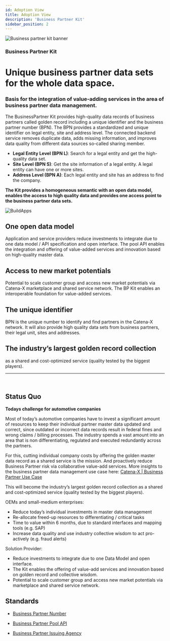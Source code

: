 ```yaml
---
id: Adoption View
title: Adoption View
description: 'Business Partner Kit'
sidebar_position: 2
---
```


![Business partner kit banner](@site/static/img/BPKitIcon.png)

### Business Partner Kit

# Unique business partner data sets for the whole data space.
### Basis for the integration of value-adding services in the area of business partner data management.

The BusinessPartner Kit provides high-quality data records of business partners called golden record including a unique identifier and the business partner number (BPN). The BPN provides a standardized and unique identifier on legal entity, site and address level. The connected backend service removes duplicate data, adds missing information, and improves data quality from different data sources so-called sharing member.

- **Legal Entity Level (BPN L)**: Search for a legal entity and get the high-quality data set.
- **Site Level (BPN S)**: Get the site information of a legal entity. A legal entity can have one or more sites.
- **Address Level (BPN A)**: Each legal entity and site has an address to find the company.

**The Kit provides a homogeneous semantic with an open data model, enables the access to high quality data and provides one access point to the business partner data sets.**
<br/>

![BuildApps](@site/static/img/BPKITBuildApps.png)

## One open data model 
Application and service providers reduce investments to integrate due to one data model / API specification and open interface. The pool API enables the integration and offering of value-added services and innovation based on high-quality master data. 

## Access to new market potentials 
Potential to scale customer group and access new market potentials via Catena-X marketplace and shared service network. The BP Kit enables an interoperable foundation for value-added services. 

## The unique identifier 
BPN is the unique number to identify and find partners in the Catena-X network. It will also provide high quality data sets from business partners, their legal unit, sites and addresses. 

## The industry’s largest golden record collection
as a shared and cost-optimized service (quality tested by the biggest players).

---
<br/>

## Status Quo
**Todays challenge for automotive companies**

Most of today’s automotive companies have to invest a significant amount of resources to keep their individual partner master data updated and correct, since outdated or incorrect data records result in federal fines and wrong claims / billing processes. The industry spends a vast amount into an area that is non differentiating, regulated and executed redundantly across the partners.

For this, cutting individual company costs by offering the golden master data record as a shared service is the mission. And proactively reduce Business Partner risk via collaborative value-add services.
More insights to the business partner data management use case here: [Catena-X | Business Partner Use Case](https://catena-x.net/fileadmin/user_upload/Standard-Bibliothek/5_PC_BPDM_v.2.1/BPM_-_001_BUSINESS_PARTNER_NUMBER_PlatformCapabilityBPDM_v2.1.pdf)

This will become the industry’s largest golden record collection as a shared and cost-optimized service (quality tested by the biggest players).

OEMs and small-medium enterprises:

- Reduce today’s individual investments in master data management
- Re-allocate freed-up resources to differentiating / critical tasks
- Time to value within 6 months, due to standard interfaces and mapping tools (e.g. SAP)
- Increase data quality and use industry collective wisdom to act pro-actively (e.g. fraud alerts)

Solution Provider:

- Reduce investments to integrate due to one Data Model and open interface.
- The Kit enables the offering of value-add services and innovation based on golden record and collective wisdom.
- Potential to scale customer group and access new market potentials via marketplace and shared service network.

## Standards
- [Business Partner Number](https://catena-x.net/fileadmin/user_upload/Standard-Bibliothek/Update_PDF_Maerz/5_BPDM/CX_-_0010_BUSINESS_PARTNER_NUMBER_PlatformCapabilityBPDM_v_1.0.1.pdf)

- [Business Partner Pool API](https://catena-x.net/fileadmin/user_upload/Standard-Bibliothek/Update_PDF_Maerz/5_BPDM/CX_-_0012_Business_Partner_Pool_API_v_1.1.1.pdf)

- [Business Partner Issuing Agency](https://catena-x.net/fileadmin/user_upload/Standard-Bibliothek/Update_PDF_Maerz/5_BPDM/CX_-_0011_ISSUING_AGENCY_PlatformCapabilityBPDM_v_1.0.1.pdf)
